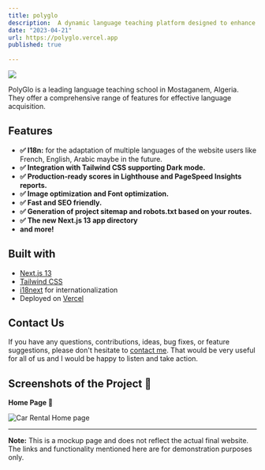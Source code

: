 ```yaml
---
title: polyglo
description:  A dynamic language teaching platform designed to enhance language learning experiences. With a global reach and a user-friendly interface, PolyGlo offers a comprehensive range of features for effective language acquisition.
date: "2023-04-21"
url: https://polyglo.vercel.app
published: true
  
---
```


[![](/PolyGlo.png)](https://polyglo.vercel.app)

PolyGlo is a leading language teaching school in Mostaganem, Algeria. They offer a comprehensive range of features for effective language acquisition.

## Features

- **✅ I18n:** for the adaptation of multiple languages of the website users like French, English, Arabic maybe in the future. 
- **✅ Integration with Tailwind CSS supporting Dark mode.**
- **✅ Production-ready scores in Lighthouse and PageSpeed Insights reports.**
- **✅ Image optimization and Font optimization.**
- **✅ Fast and SEO friendly.**
- **✅ Generation of project sitemap and robots.txt based on your routes.**
- **✅ The new Next.js 13 app directory**
- **and more!**



## Built with

- [Next.js 13](https://nextjs.org)
- [Tailwind CSS](https://tailwindcss.com)
- [i18next](https://www.i18next.com) for internationalization
- Deployed on [Vercel](https://vercel.com)



## Contact Us

If you have any questions, contributions, ideas, bug fixes, or feature suggestions, please don't hesitate to [contact me](mailto:th.dev.design@gmail.com). That would be very useful for all of us and I would be happy to listen and take action.

## Screenshots of the Project 📸

**Home Page 🏡**

![ Car Rental Home page](https://raw.githubusercontent.com/Dev-Dz27/portfolio/main/public/polyglo.vercel.app.jpeg)


---

**Note:** This is a mockup page and does not reflect the actual final website. The links and functionality mentioned here are for demonstration purposes only.